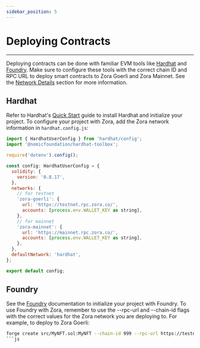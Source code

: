 ```yaml
---
sidebar_position: 5
---
```


# Deploying Contracts

---

Deploying contracts can be done with familiar EVM tools like [Hardhat](https://hardhat.org/) and [Foundry](https://book.getfoundry.sh/). Make sure to configure these tools with the correct chain ID and RPC URL to deploy smart contracts to Zora Goerli and Zora Mainnet. See the [Network Details](/docs/zora-chain/network) section for more information.

## Hardhat

Refer to Hardhat's [Quick Start](https://hardhat.org/hardhat-runner/docs/getting-started#quick-start) guide to install Hardhat and initialize your project. To configure your project with Zora, add the Zora network information in `hardhat.config.js`:

```js
import { HardhatUserConfig } from 'hardhat/config';
import '@nomicfoundation/hardhat-toolbox';

require('dotenv').config();

const config: HardhatUserConfig = {
  solidity: {
    version: '0.8.17',
  },
  networks: {
    // for testnet
    'zora-goerli': {
      url: 'https://testnet.rpc.zora.co/',
      accounts: [process.env.WALLET_KEY as string],
    },
    // for mainnet
    'zora-mainnet': {
      url: 'https://mainnet.rpc.zora.co/',
      accounts: [process.env.WALLET_KEY as string],
    },
  },
  defaultNetwork: 'hardhat',
};

export default config;
```

## Foundry

See the [Foundry](https://book.getfoundry.sh/) documentation to initialize your project with Foundry. To use Foundry with Zora, remember to use the --rpc-url and --chain-id flags with the correct values for the Zora network you are deploying to. For example, to deploy to Zora Goerli:

```bash
forge create src/MyNFT.sol:MyNFT --chain-id 999 --rpc-url https://testnet.rpc.zora.co/ --private-key $PRIVATE_KEY 
```js
